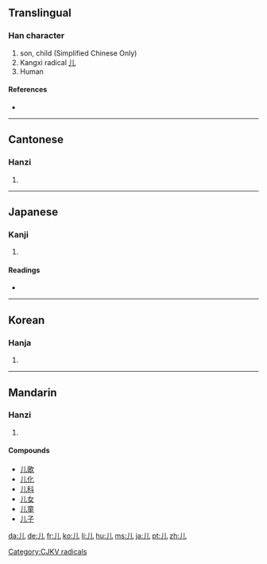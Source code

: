 {{also|兒}}<!-- may be replaced by zh-forms -->
==Translingual==
{{stroke order|type=animate}}

===Han character===
{{Han char|rn=10|rad=儿|as=00|sn=2|four=2201<sub>0</sub>|canj=中山 (LU)}}

# son, child (Simplified Chinese Only)
# Kangxi radical [[Index:Chinese radical/儿|儿]]
# Human

====References====
* {{Han ref|kx=0123.010|dkj=01336|dj=0257.210|hdz=10264.040|uh=513F|ud=20799|bh=A449|bd=42057}}

----

==Cantonese==

===Hanzi===
{{yue-hanzi|jyut=|y=yan4}}

# {{defn|Cantonese}}

----

==Japanese==

===Kanji===
{{ja-kanji|grade=|rs=儿00}}

# {{defn|Japanese}}

====Readings====
* {{ja-readings|on=[[じん]] (jin), [[にん]] (nin), [[かい]] (kai)|kun=[[ひと]] (hito), [[にんにょう]] (ninnyou)}}

----

==Korean==

===Hanja===
{{ko-hanja|hangeul=[[인]], [[궤]]|rv=in, gwe|mr=in, kwe}}

# {{defn|Korean}}

[[Category:CJKV radicals]]

----

==Mandarin==

===Hanzi===
{{cmn-hanzi|tra=兒|pin=[[ér]] ([[er2]]), [[rén]] ([[ren2]])|wg=erh<sup>2</sup>, jen<sup>2</sup>}}

# {{defn|Mandarin}}

====Compounds====
* [[儿歌]]
* [[儿化]]
* [[儿科]]
* [[儿女]]
* [[儿童]]
* [[儿子]]

[[da:儿]]
[[de:儿]]
[[fr:儿]]
[[ko:儿]]
[[li:儿]]
[[hu:儿]]
[[ms:儿]]
[[ja:儿]]
[[pt:儿]]
[[zh:儿]]
